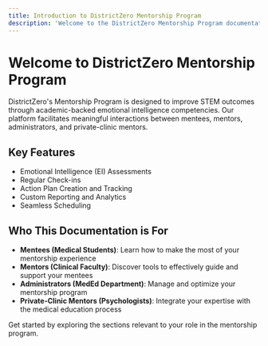 ```yaml
---
title: Introduction to DistrictZero Mentorship Program
description: 'Welcome to the DistrictZero Mentorship Program documentation'
---
```


# Welcome to DistrictZero Mentorship Program

DistrictZero's Mentorship Program is designed to improve STEM outcomes through academic-backed emotional intelligence competencies. Our platform facilitates meaningful interactions between mentees, mentors, administrators, and private-clinic mentors.

## Key Features

- Emotional Intelligence (EI) Assessments
- Regular Check-ins
- Action Plan Creation and Tracking
- Custom Reporting and Analytics
- Seamless Scheduling

## Who This Documentation is For

- **Mentees (Medical Students)**: Learn how to make the most of your mentorship experience
- **Mentors (Clinical Faculty)**: Discover tools to effectively guide and support your mentees
- **Administrators (MedEd Department)**: Manage and optimize your mentorship program
- **Private-Clinic Mentors (Psychologists)**: Integrate your expertise with the medical education process

Get started by exploring the sections relevant to your role in the mentorship program.
